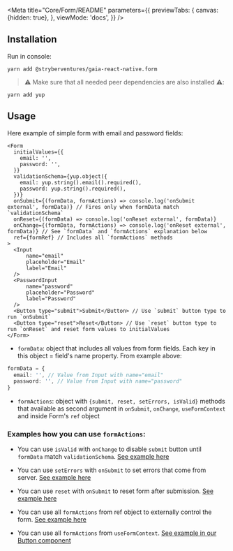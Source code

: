 
<Meta title="Core/Form/README" parameters={{
  previewTabs: {
    canvas: {hidden: true},
  },
  viewMode: 'docs',
}} />

## Installation

Run in console:

```
yarn add @stryberventures/gaia-react-native.form
```

> ⚠️ Make sure that all needed peer dependencies are also installed ⚠️:

```
yarn add yup
```

## Usage

Here example of simple form with email and password fields:

```tsx
<Form
  initialValues={{
    email: '',
    password: '',
  }}
  validationSchema={yup.object({
    email: yup.string().email().required(),
    password: yup.string().required(),
  })}
  onSubmit={(formData, formActions) => console.log('onSubmit external', formData)} // Fires only when formData match `validationSchema`
  onReset={(formData) => console.log('onReset external', formData)}
  onChange={(formData, formActions) => console.log('onReset external', formData)} // See `formData` and `formActions` explanation below
  ref={formRef} // Includes all `formActions` methods
>
  <Input
      name="email"
      placeholder="Email"
      label="Email"
  />
  <PasswordInput
      name="password"
      placeholder="Password"
      label="Password"
  />
  <Button type="submit">Submit</Button> // Use `submit` button type to run `onSubmit`
  <Button type="reset">Reset</Button> // Use `reset` button type to run `onReset` and reset form values to initialValues
</Form>
```

* `formData`: object that includes all values from form fields. Each key in this object = field's name property. From example above:
```ts
formData = {
  email: '', // Value from Input with name="email"
  password: '', // Value from Input with name="password"
}
```

* `formActions`: object with `{submit, reset, setErrors, isValid}` methods that available as second argument in `onSubmit`, `onChange`, `useFormContext` and inside Form's `ref` object

### Examples how you can use `formActions`:

* You can use `isValid` with `onChange` to disable `submit` button until `formData` match `validationSchema`. [See example here](?path=/story/core-form--disabled-submit-button)

* You can use `setErrors` with `onSubmit` to set errors that come from server. [See example here](?path=/story/core-form--error-on-submit)

* You can use `reset` with `onSubmit` to reset form after submission. [See example here](?path=/story/core-form--reset-on-submit)

* You can use all `formActions` from ref object to externally control the form. [See example here](?path=/story/core-form--external-control)

* You can use all `formActions` from `useFormContext`. [See example in our Button component](https://github.com/stryberventures/stryber-react-native-ui-components-v2/blob/dev/src/components/Button/index.tsx#L53)
